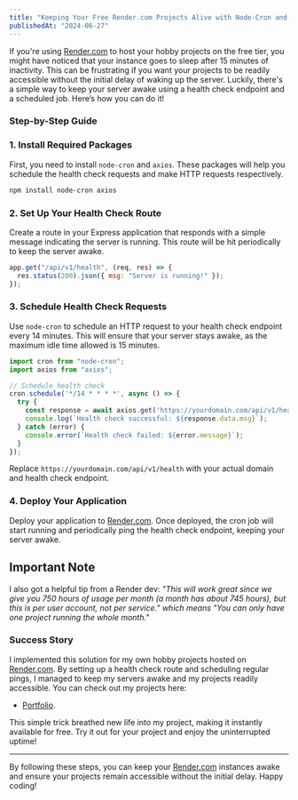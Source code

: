 ```yaml
---
title: "Keeping Your Free Render.com Projects Alive with Node-Cron and Axios"
publishedAt: "2024-06-27"
---
```


If you're using [Render.com](http://Render.com) to host your hobby projects on the free tier, you might have noticed that your instance goes to sleep after 15 minutes of inactivity. This can be frustrating if you want your projects to be readily accessible without the initial delay of waking up the server. Luckily, there's a simple way to keep your server awake using a health check endpoint and a scheduled job. Here’s how you can do it!

### Step-by-Step Guide

### 1\. Install Required Packages

First, you need to install `node-cron` and `axios`. These packages will help you schedule the health check requests and make HTTP requests respectively.

```bash
npm install node-cron axios
```

### 2\. Set Up Your Health Check Route

Create a route in your Express application that responds with a simple message indicating the server is running. This route will be hit periodically to keep the server awake.

```javascript
app.get("/api/v1/health", (req, res) => {
  res.status(200).json({ msg: "Server is running!" });
});
```

### 3\. Schedule Health Check Requests

Use `node-cron` to schedule an HTTP request to your health check endpoint every 14 minutes. This will ensure that your server stays awake, as the maximum idle time allowed is 15 minutes.

```javascript
import cron from "node-cron";
import axios from "axios";

// Schedule health check
cron.schedule('*/14 * * * *', async () => {
  try {
    const response = await axios.get('https://yourdomain.com/api/v1/health');
    console.log(`Health check successful: ${response.data.msg}`);
  } catch (error) {
    console.error(`Health check failed: ${error.message}`);
  }
});
```

Replace `https://yourdomain.com/api/v1/health` with your actual domain and health check endpoint.

### 4\. Deploy Your Application

Deploy your application to [Render.com](http://Render.com). Once deployed, the cron job will start running and periodically ping the health check endpoint, keeping your server awake.

## Important Note

I also got a helpful tip from a Render dev: *"This will work great since we give you 750 hours of usage per month (a month has about 745 hours), but this is per user account, not per service." which means "You can only have one project running the whole month."*

### Success Story

I implemented this solution for my own hobby projects hosted on [Render.com](http://Render.com). By setting up a health check route and scheduling regular pings, I managed to keep my servers awake and my projects readily accessible. You can check out my projects here:

* [Portfolio](https://meeruzairwashere-portfolio.onrender.com).
    

This simple trick breathed new life into my project, making it instantly available for free. Try it out for your project and enjoy the uninterrupted uptime!

---

By following these steps, you can keep your [Render.com](http://Render.com) instances awake and ensure your projects remain accessible without the initial delay. Happy coding!